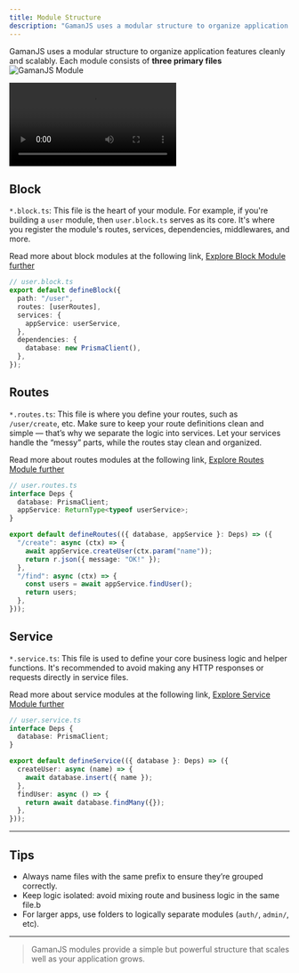```yaml
---
title: Module Structure
description: "GamanJS uses a modular structure to organize application features cleanly and scalably. Each module consists of three primary files"
---
```


GamanJS uses a modular structure to organize application features cleanly and scalably. Each module consists of **three primary files**
![GamanJS Module](/img/workflow/module-transparent.png)

<video src="/video/ngoding.mp4" autoplay loop playisinline></video>

## Block

`*.block.ts`: This file is the heart of your module. For example, if you're building a `user` module, then `user.block.ts` serves as its core. It's where you register the module's routes, services, dependencies, middlewares, and more.

Read more about block modules at the following link, [Explore Block Module further](/module/block)

```ts
// user.block.ts
export default defineBlock({
  path: "/user",
  routes: [userRoutes],
  services: {
    appService: userService,
  },
  dependencies: {
    database: new PrismaClient(),
  },
});
```

## Routes

`*.routes.ts`: This file is where you define your routes, such as `/user/create`, etc. Make sure to keep your route definitions clean and simple — that’s why we separate the logic into services. Let your services handle the “messy” parts, while the routes stay clean and organized.

Read more about routes modules at the following link, [Explore Routes Module further](/module/routes)

```ts
// user.routes.ts
interface Deps {
  database: PrismaClient;
  appService: ReturnType<typeof userService>;
}

export default defineRoutes(({ database, appService }: Deps) => ({
  "/create": async (ctx) => {
    await appService.createUser(ctx.param("name"));
    return r.json({ message: "OK!" });
  },
  "/find": async (ctx) => {
    const users = await appService.findUser();
    return users;
  },
}));
```

## Service

`*.service.ts`: This file is used to define your core business logic and helper functions. It's recommended to avoid making any HTTP responses or requests directly in service files.

Read more about service modules at the following link, [Explore Service Module further](/module/service)

```ts
// user.service.ts
interface Deps {
  database: PrismaClient;
}

export default defineService(({ database }: Deps) => ({
  createUser: async (name) => {
    await database.insert({ name });
  },
  findUser: async () => {
    return await database.findMany({});
  },
}));
```

---

## Tips

- Always name files with the same prefix to ensure they’re grouped correctly.
- Keep logic isolated: avoid mixing route and business logic in the same file.b
- For larger apps, use folders to logically separate modules (`auth/`, `admin/`, etc).

---

> GamanJS modules provide a simple but powerful structure that scales well as your application grows.

